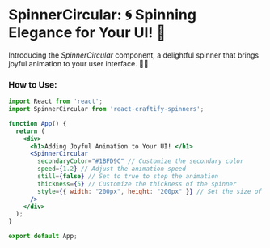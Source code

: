 
<Meta title="Spinners/SpinnerCircular" component={SpinnerCircular} />

# SpinnerCircular: 🌀 Spinning Elegance for Your UI! 🌈

Introducing the *SpinnerCircular* component, a delightful spinner that brings joyful animation to your user interface. 🎉✨

### How to Use:

```jsx
import React from 'react';
import SpinnerCircular from 'react-craftify-spinners';  

function App() {
  return (
    <div>
      <h1>Adding Joyful Animation to Your UI! </h1>
      <SpinnerCircular
        secondaryColor="#1BFD9C" // Customize the secondary color 
        speed={1.2} // Adjust the animation speed 
        still={false} // Set to true to stop the animation 
        thickness={5} // Customize the thickness of the spinner 
        style={{ width: "200px", height: "200px" }} // Set the size of the spinner 
      />
    </div>
  );
}

export default App;
```